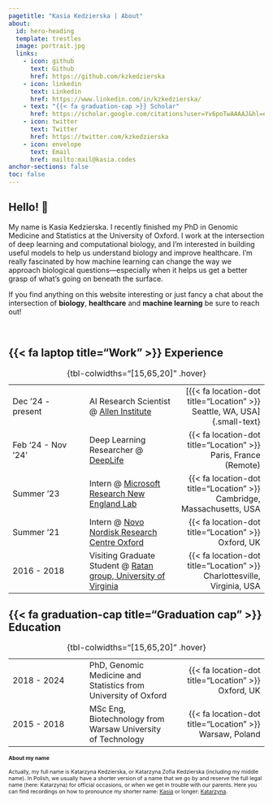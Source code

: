 ```yaml
---
pagetitle: "Kasia Kedzierska | About"
about:
  id: hero-heading
  template: trestles
  image: portrait.jpg
  links:
    - icon: github
      text: Github
      href: https://github.com/kzkedzierska
    - icon: linkedin
      text: Linkedin
      href: https://www.linkedin.com/in/kzkedzierska/
    - text: "{{< fa graduation-cap >}} Scholar"
      href: https://scholar.google.com/citations?user=Yv6poTwAAAAJ&hl=en
    - icon: twitter
      text: Twitter
      href: https://twitter.com/kzkedzierska
    - icon: envelope
      text: Email
      href: mailto:mail@kasia.codes
anchor-sections: false
toc: false
---
```


::: {#hero-heading}
## Hello! 👋

My name is Kasia Kedzierska. I recently finished my PhD in Genomic Medicine and Statistics at the University of Oxford. I work at the intersection of deep learning and computational biology, and I'm interested in building useful models to help us understand biology and improve healthcare. I'm really fascinated by how machine learning can change the way we approach biological questions—especially when it helps us get a better grasp of what's going on beneath the surface.

If you find anything on this website interesting or just fancy a chat about the intersection of **biology**, **healthcare** and **machine learning** be sure to reach out!
:::

</br>

## {{< fa laptop title="Work" >}} Experience

<!-- {{< fa laptop title="Work" >}} -->

| | | |   
|:-----|:------|------:|  
| [Dec '24 - present]{.small-text} | AI Research Scientist \@ [Allen Institute](https://alleninstitute.org/) | [{{< fa location-dot title="Location" >}} Seattle, WA, USA] {.small-text}
| [Feb '24 - Nov '24']{.small-text} | Deep Learning Researcher \@ [DeepLife](https://www.deeplife.co/) | [{{< fa location-dot title="Location" >}} Paris, France (Remote)]{.small-text}
| [Summer '23]{.small-text} | Intern \@ [Microsoft Research New England Lab](https://www.microsoft.com/en-us/research/lab/microsoft-research-new-england/) | [{{< fa location-dot title="Location" >}} Cambridge, Massachusetts, USA]{.small-text}
| [Summer '21]{.small-text} | Intern \@ [Novo Nordisk Research Centre Oxford](https://www.novonordisk.com/science-and-technology/research-and-technology-centres/oxford-research-centre.html) | [{{< fa location-dot title="Location" >}} Oxford, UK]{.small-text}
| [2016 - 2018]{.small-text} | Visiting Graduate Student \@ [Ratan group, University of Virginia](https://med.virginia.edu/faculty/faculty-listing/ar7jq/) | [{{< fa location-dot title="Location" >}} Charlottesville, Virginia, USA]{.small-text} | 

: {tbl-colwidths="[15,65,20]" .hover}

## {{< fa graduation-cap title="Graduation cap" >}}  Education

| | | |   
|:-----|:------|------:|  
| [2018 - 2024]{.small-text} | PhD, Genomic Medicine and Statistics from University of Oxford | [{{< fa location-dot title="Location" >}} Oxford, UK]{.small-text} |
| [2015 - 2018]{.small-text} | MSc Eng, Biotechnology from Warsaw University of Technology | [{{< fa location-dot title="Location" >}} Warsaw, Poland]{.small-text} |

: {tbl-colwidths="[15,65,20]" .hover}


::: {style="font-size: 75%;"}
#### About my name

Actually, my full name is Katarzyna Kedzierska, or Katarzyna Zofia Kedzierska (including my middle name). In Polish, we usually have a shorter version of a name that we go by and reserve the full legal name (here: Katarzyna) for official occasions, or when we get in trouble with our parents. Here you can find recordings on how to pronounce my shorter name: [Kasia](https://www.howtopronounce.com/kasia/30911273) or longer: [Katarzyna](https://www.howtopronounce.com/katarzyna/28825507).
:::
